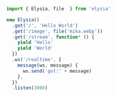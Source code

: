 ```typescript twoslash
import { Elysia, file  } from 'elysia'

new Elysia()
  .get('/', 'Hello World')
  .get('/image', file('mika.webp'))
  .get('/stream', function* () {
    yield 'Hello'
    yield 'World'
  })
  .ws('/realtime', {
    message(ws, message) {
      ws.send('got:' + message)
    },
  })
  .listen(3000)
```
